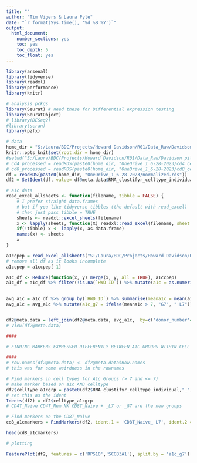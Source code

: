 ---
title: ""
author: "Tim Vigers & Laura Pyle"
date: "`r format(Sys.time(), '%d %B %Y')`"
output:
  html_document:
    number_sections: yes
    toc: yes
    toc_depth: 5
    toc_float: yes
---

```{r setup, include=FALSE}
library(arsenal)
library(tidyverse)
library(readxl)
library(performance)
library(knitr) 

# analysis pckgs
library(Seurat) # need these for Differential expression testing
library(SeuratObject)
# library(DESeq2)
#library(scran)
library(pzfx)

# data
home_dir = "S:/Laura/BDC/Projects/Howard Davidson/R01/Data_Raw/Davidson pilot data/"
knitr::opts_knit$set(root.dir = home_dir)
#setwd("S:/Laura/BDC/Projects/Howard Davidson/R01/Data_Raw/Davidson pilot data/")
# cd4_processed = readRDS(paste0(home_dir, "OneDrive_1_6-28-2023/cd4_cells_processed.rds"))
# cd8_processed = readRDS(paste0(home_dir, "OneDrive_1_6-28-2023/cd8_cells_processed.rds"))
df = readRDS(paste0(home_dir, "OneDrive_1_6-28-2023/normalized.rds"))
df2 = SetIdent(df, value= df@meta.data$RNA_clustifyr_celltype_individual)
```

```{r}
# a1c data
read_excel_allsheets <- function(filename, tibble = FALSE) {
    # I prefer straight data.frames
    # but if you like tidyverse tibbles (the default with read_excel)
    # then just pass tibble = TRUE
    sheets <- readxl::excel_sheets(filename)
    x <- lapply(sheets, function(X) readxl::read_excel(filename, sheet = X))
    if(!tibble) x <- lapply(x, as.data.frame)
    names(x) <- sheets
    x
}

a1ccpep = read_excel_allsheets("S:/Laura/BDC/Projects/Howard Davidson/R01/Data_Raw/Davidson pilot data/IDDA1C_Cpep.xlsx")
# remove all df as it looks incomplete
a1ccpep = a1ccpep[-1]

a1c_df <- Reduce(function(x, y) merge(x, y, all = TRUE), a1ccpep)
a1c_df = a1c_df %>% filter(!is.na(`HWD ID`)) %>% mutate(a1c = as.numeric( case_when(A1c_Value == "NULL" ~ NA,
                                                                        TRUE ~ A1c_Value)))

avg_a1c = a1c_df %>% group_by(`HWD ID`) %>% summarise(meana1c = mean(a1c, na.rm = T)) %>% mutate(id = `HWD ID`)
avg_a1c = avg_a1c %>% mutate(a1c_g7 = ifelse(meana1c > 7, "G7", " L7"))


df2@meta.data = left_join(df2@meta.data, avg_a1c,  by=c('donor_number'='id'))
# View(df2@meta.data)
```

```{r}
####

# FINDING MARKERS EXPRESSED DIFFERENTLY BETWEEN A1C GROUPS WITHIN CELL TYPES

####
# row.names(df2@meta.data) <- df2@meta.data$Row.names
# this was for some weirdness in the rownames

# Find markers in cell types for A1c Groups (> 7 and <= 7)
# make marker based on a1c AND celltype
df2$celltype_a1cgrp = paste0(df2$RNA_clustifyr_celltype_individual,"_",df2$a1c_g7)
# set this as the ident
Idents(df2) = df2$celltype_a1cgrp
# CD4T_Naive CD4T_Mem NK CD8T_Naive + _L7 or _G7 are the new groups

# Find markers on the CD8T_Naive
cd8_a1cmarkers = FindMarkers(df2, ident.1 = 'CD8T_Naive_ L7', ident.2 = 'CD8T_Naive_G7')

head(cd8_a1cmarkers)

# plotting

FeaturePlot(df2, features = c('RPS10','SCGB3A1'), split.by = 'a1c_g7')
```
